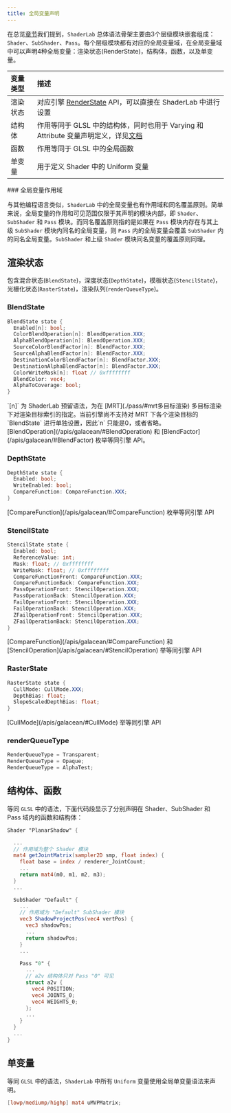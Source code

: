 ```yaml
---
title: 全局变量声明
---
```


在总览[章节](./overview/#语法介绍)我们提到，`ShaderLab` 总体语法骨架主要由3个层级模块嵌套组成：`Shader`、`SubShader`、`Pass`。每个层级模块都有对应的全局变量域，在全局变量域中可以声明4种全局变量：渲染状态(RenderState)，结构体，函数，以及单变量。

| 变量类型 | 描述 |
| :-- | :-- |
| 渲染状态 | 对应引擎 [RenderState](/apis/galacean/#RenderState) API，可以直接在 ShaderLab 中进行设置 |
| 结构体 | 作用等同于 GLSL 中的结构体，同时也用于 Varying 和 Attribute 变量声明定义，详见[文档](./entry/#attribute-和-varying-变量声明) |
| 函数 | 作用等同于 GLSL 中的全局函数 |
| 单变量 | 用于定义 Shader 中的 Uniform 变量 |

<Callout type="info">
### 全局变量作用域

与其他编程语言类似，`ShaderLab` 中的全局变量也有作用域和同名覆盖原则。简单来说，全局变量的作用和可见范围仅限于其声明的模块内部，即 `Shader`、`SubShader` 和 `Pass` 模块。而同名覆盖原则指的是如果在 `Pass` 模块内存在与其上级 `SubShader` 模块内同名的全局变量，则 `Pass` 内的全局变量会覆盖 `SubShader` 内的同名全局变量。`SubShader` 和上级 `Shader` 模块同名变量的覆盖原则同理。
</Callout>

## 渲染状态

包含混合状态(`BlendState`)，深度状态(`DepthState`)，模板状态(`StencilState`)，光栅化状态(`RasterState`)，渲染队列(`renderQueueType`)。

### BlendState

  ```glsl
  BlendState state {
    Enabled[n]: bool;
    ColorBlendOperation[n]: BlendOperation.XXX;
    AlphaBlendOperation[n]: BlendOperation.XXX;
    SourceColorBlendFactor[n]: BlendFactor.XXX;
    SourceAlphaBlendFactor[n]: BlendFactor.XXX;
    DestinationColorBlendFactor[n]: BlendFactor.XXX;
    DestinationAlphaBlendFactor[n]: BlendFactor.XXX;
    ColorWriteMask[n]: float // 0xffffffff
    BlendColor: vec4;
    AlphaToCoverage: bool;
  }
  ```
  <Callout>
  `[n]` 为 ShaderLab 预留语法，为在 [MRT](./pass/#mrt多目标渲染) 多目标渲染下对渲染目标索引的指定。当前引擎尚不支持对 MRT 下各个渲染目标的 `BlendState` 进行单独设置，因此`n` 只能是0，或者省略。
  <br/>
  [BlendOperation](/apis/galacean/#BlendOperation) 和 [BlendFactor](/apis/galacean/#BlendFactor) 枚举等同引擎 API。
  </Callout>

### DepthState

  ```glsl
  DepthState state {
    Enabled: bool;
    WriteEnabled: bool;
    CompareFunction: CompareFunction.XXX;
  }
  ```
  <Callout>
  [CompareFunction](/apis/galacean/#CompareFunction) 枚举等同引擎 API
  </Callout>

### StencilState

  ```glsl
  StencilState state {
    Enabled: bool;
    ReferenceValue: int;
    Mask: float; // 0xffffffff
    WriteMask: float; // 0xffffffff
    CompareFunctionFront: CompareFunction.XXX;
    CompareFunctionBack: CompareFunction.XXX;
    PassOperationFront: StencilOperation.XXX;
    PassOperationBack: StencilOperation.XXX;
    FailOperationFront: StencilOperation.XXX;
    FailOperationBack: StencilOperation.XXX;
    ZFailOperationFront: StencilOperation.XXX;
    ZFailOperationBack: StencilOperation.XXX;
  }
  ```
  <Callout>
  [CompareFunction](/apis/galacean/#CompareFunction) 和 [StencilOperation](/apis/galacean/#StencilOperation) 举等同引擎 API
  </Callout>

### RasterState

  ```glsl
  RasterState state {
    CullMode: CullMode.XXX;
    DepthBias: float;
    SlopeScaledDepthBias: float;
  }
  ```

  <Callout>
  [CullMode](/apis/galacean/#CullMode) 举等同引擎 API
  </Callout>

### renderQueueType

```glsl showLineNumbers
RenderQueueType = Transparent;
RenderQueueType = Opaque;
RenderQueueType = AlphaTest;
```

## 结构体、函数

等同 `GLSL` 中的语法，下面代码段显示了分别声明在 Shader、SubShader 和 Pass 域内的函数和结构体：

```glsl showLineNumbers {5-9, 15-19, 25-29}
Shader "PlanarShadow" {

  ...
  // 作用域为整个 Shader 模块
  mat4 getJointMatrix(sampler2D smp, float index) {
    float base = index / renderer_JointCount;
    ...
    return mat4(m0, m1, m2, m3);
  }
  ...

  SubShader "Default" {
    ...
    // 作用域为 "Default" SubShader 模块
    vec3 ShadowProjectPos(vec4 vertPos) {
      vec3 shadowPos;
      ...
      return shadowPos;
    }
    ...

    Pass "0" {
      ...
      // a2v 结构体只对 Pass "0" 可见
      struct a2v {
        vec4 POSITION;
        vec4 JOINTS_0; 
        vec4 WEIGHTS_0;
      };
      ...
    }
  }
  ...
}

```

## 单变量

等同 `GLSL` 中的语法，`ShaderLab` 中所有 `Uniform` 变量使用全局单变量语法来声明。

```glsl showLineNumbers
[lowp/mediump/highp] mat4 uMVPMatrix;
```
